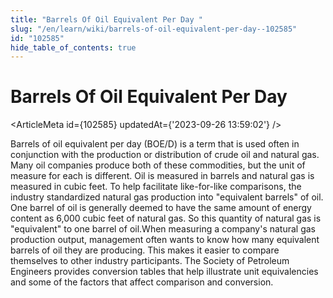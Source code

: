 ```yaml
---
title: "Barrels Of Oil Equivalent Per Day "
slug: "/en/learn/wiki/barrels-of-oil-equivalent-per-day--102585"
id: "102585"
hide_table_of_contents: true
---
```



# Barrels Of Oil Equivalent Per Day 

<ArticleMeta id={102585} updatedAt={'2023-09-26 13:59:02'} />
<div className='border-solid border-b border-t-0 my-4 border-[var(--ifm-color-gray-300)]' />

Barrels of oil equivalent per day (BOE/D) is a term that is used often in conjunction with the production or distribution of crude oil and natural gas. Many oil companies produce both of these commodities, but the unit of measure for each is different. Oil is measured in barrels and natural gas is measured in cubic feet. To help facilitate like-for-like comparisons, the industry standardized natural gas production into "equivalent barrels" of oil. One barrel of oil is generally deemed to have the same amount of energy content as 6,000 cubic feet of natural gas. So this quantity of natural gas is "equivalent" to one barrel of oil.When measuring a company's natural gas production output, management often wants to know how many equivalent barrels of oil they are producing. This makes it easier to compare themselves to other industry participants. The Society of Petroleum Engineers provides conversion tables that help illustrate unit equivalencies and some of the factors that affect comparison and conversion.
